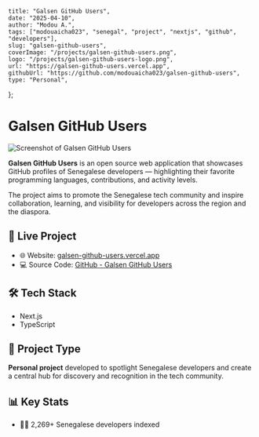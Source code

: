     title: "Galsen GitHub Users",
    date: "2025-04-10",
    author: "Modou A.",
    tags: ["modouaicha023", "senegal", "project", "nextjs", "github", "developers"],
    slug: "galsen-github-users",
    coverImage: "/projects/galsen-github-users.png",
    logo: "/projects/galsen-github-users-logo.png",
    url: "https://galsen-github-users.vercel.app",
    githubUrl: "https://github.com/modouaicha023/galsen-github-users",
    type: "Personal",
};


# Galsen GitHub Users

<Image
  src="/projects/galsen-github-users.png"
  alt="Screenshot of Galsen GitHub Users"
  width={1200}
  height={630}
  className="rounded-xl my-4"
/>

**Galsen GitHub Users** is an open source web application that showcases GitHub profiles of Senegalese developers — highlighting their favorite programming languages, contributions, and activity levels.

The project aims to promote the Senegalese tech community and inspire collaboration, learning, and visibility for developers across the region and the diaspora.

## 🚀 Live Project

- 🌐 Website: [galsen-github-users.vercel.app](https://galsen-github-users.vercel.app)
- 💻 Source Code: [GitHub - Galsen GitHub Users](https://github.com/modouaicha023/galsen-github-users)

## 🛠️ Tech Stack

<ul>
  <li>Next.js</li>
  <li>TypeScript</li>
</ul>

## 📌 Project Type

**Personal project** developed to spotlight Senegalese developers and create a central hub for discovery and recognition in the tech community.

## 📊 Key Stats

- 👨‍💻 2,269+ Senegalese developers indexed  
